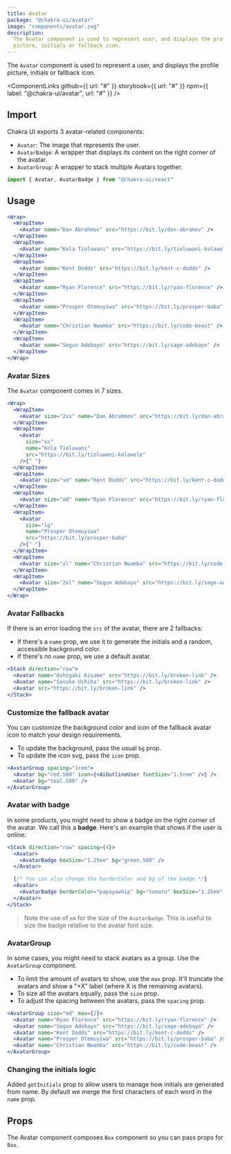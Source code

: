 ```yaml
---
title: Avatar
package: "@chakra-ui/avatar"
image: "components/avatar.svg"
description:
  The Avatar component is used to represent user, and displays the profile
  picture, initials or fallback icon.
---
```


The `Avatar` component is used to represent a user, and displays the profile
picture, initials or fallback icon.

<ComponentLinks
  github={{ url: "#" }}
  storybook={{ url: "#" }}
  npm={{ label: "@chakra-ui/avatar", url: "#" }}
/>

<carbon-ad></carbon-ad>

## Import

Chakra UI exports 3 avatar-related components:

- `Avatar`: The image that represents the user.
- `AvatarBadge`: A wrapper that displays its content on the right corner of the
  avatar.
- `AvatarGroup`: A wrapper to stack multiple Avatars together.

```js
import { Avatar, AvatarBadge } from "@chakra-ui/react"
```

## Usage

```jsx
<Wrap>
  <WrapItem>
    <Avatar name="Dan Abrahmov" src="https://bit.ly/dan-abramov" />
  </WrapItem>
  <WrapItem>
    <Avatar name="Kola Tioluwani" src="https://bit.ly/tioluwani-kolawole" />
  </WrapItem>
  <WrapItem>
    <Avatar name="Kent Dodds" src="https://bit.ly/kent-c-dodds" />
  </WrapItem>
  <WrapItem>
    <Avatar name="Ryan Florence" src="https://bit.ly/ryan-florence" />
  </WrapItem>
  <WrapItem>
    <Avatar name="Prosper Otemuyiwa" src="https://bit.ly/prosper-baba" />
  </WrapItem>
  <WrapItem>
    <Avatar name="Christian Nwamba" src="https://bit.ly/code-beast" />
  </WrapItem>
  <WrapItem>
    <Avatar name="Segun Adebayo" src="https://bit.ly/sage-adebayo" />
  </WrapItem>
</Wrap>
```

### Avatar Sizes

The `Avatar` component comes in 7 sizes.

```jsx
<Wrap>
  <WrapItem>
    <Avatar size="2xs" name="Dan Abrahmov" src="https://bit.ly/dan-abramov" />
  </WrapItem>
  <WrapItem>
    <Avatar
      size="xs"
      name="Kola Tioluwani"
      src="https://bit.ly/tioluwani-kolawole"
    />{" "}
  </WrapItem>
  <WrapItem>
    <Avatar size="sm" name="Kent Dodds" src="https://bit.ly/kent-c-dodds" />{" "}
  </WrapItem>
  <WrapItem>
    <Avatar size="md" name="Ryan Florence" src="https://bit.ly/ryan-florence" />{" "}
  </WrapItem>
  <WrapItem>
    <Avatar
      size="lg"
      name="Prosper Otemuyiwa"
      src="https://bit.ly/prosper-baba"
    />{" "}
  </WrapItem>
  <WrapItem>
    <Avatar size="xl" name="Christian Nwamba" src="https://bit.ly/code-beast" />{" "}
  </WrapItem>
  <WrapItem>
    <Avatar size="2xl" name="Segun Adebayo" src="https://bit.ly/sage-adebayo" />{" "}
  </WrapItem>
</Wrap>
```

### Avatar Fallbacks

If there is an error loading the `src` of the avatar, there are 2 fallbacks:

- If there's a `name` prop, we use it to generate the initials and a random,
  accessible background color.
- If there's no `name` prop, we use a default avatar.

```jsx
<Stack direction="row">
  <Avatar name="Oshigaki Kisame" src="https://bit.ly/broken-link" />
  <Avatar name="Sasuke Uchiha" src="https://bit.ly/broken-link" />
  <Avatar src="https://bit.ly/broken-link" />
</Stack>
```

### Customize the fallback avatar

You can customize the background color and icon of the fallback avatar icon to
match your design requirements.

- To update the background, pass the usual `bg` prop.
- To update the icon svg, pass the `icon` prop.

```jsx
<AvatarGroup spacing="1rem">
  <Avatar bg="red.500" icon={<AiOutlineUser fontSize="1.5rem" />} />
  <Avatar bg="teal.500" />
</AvatarGroup>
```

### Avatar with badge

In some products, you might need to show a badge on the right corner of the
avatar. We call this a **badge**. Here's an example that shows if the user is
online:

```jsx
<Stack direction="row" spacing={4}>
  <Avatar>
    <AvatarBadge boxSize="1.25em" bg="green.500" />
  </Avatar>

  {/* You can also change the borderColor and bg of the badge */}
  <Avatar>
    <AvatarBadge borderColor="papayawhip" bg="tomato" boxSize="1.25em" />
  </Avatar>
</Stack>
```

> Note the use of `em` for the size of the `AvatarBadge`. This is useful to size
> the badge relative to the avatar font size.

### AvatarGroup

In some cases, you might need to stack avatars as a group. Use the `AvatarGroup`
component.

- To limit the amount of avatars to show, use the `max` prop. It'll truncate the
  avatars and show a "+X" label (where X is the remaining avatars).
- To size all the avatars equally, pass the `size` prop.
- To adjust the spacing between the avatars, pass the `spacing` prop.

```jsx
<AvatarGroup size="md" max={2}>
  <Avatar name="Ryan Florence" src="https://bit.ly/ryan-florence" />
  <Avatar name="Segun Adebayo" src="https://bit.ly/sage-adebayo" />
  <Avatar name="Kent Dodds" src="https://bit.ly/kent-c-dodds" />
  <Avatar name="Prosper Otemuyiwa" src="https://bit.ly/prosper-baba" />
  <Avatar name="Christian Nwamba" src="https://bit.ly/code-beast" />
</AvatarGroup>
```

### Changing the initials logic

Added `getInitials` prop to allow users to manage how initials are generated
from name. By default we merge the first characters of each word in the `name`
prop.

## Props

The Avatar component composes `Box` component so you can pass props for `Box`.

<PropsTable of="Avatar" />
